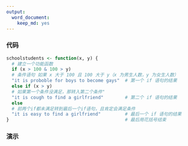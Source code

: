 ```yaml
---
output:
  word_document:
    keep_md: yes
---
```

### 代码
```r
schoolstudents <- function(x, y) {
  # 建立一个功能函数
  if (x > 100 & 100 > y)
  # 条件语句 如果 x 大于 100 且 100 大于 y（x 为男生人数，y 为女生人数）
  "it is proboble for boys to become gays"  # 第一个 if 语句的结果
  else if (x > y)
  # 如果第一个条件没满足，那转入第二个条件"
  "it is cough to find a girlfriend"        # 第二个 if 语句的结果
  else
  # 前两个if都未满足转到最后一个if语句，且肯定会满足条件
  "it is easy to find a girlfriend"         # 最后一个 if 语句的结果
}                                           # 最后用花括号结束
```

### 演示
```r

```

